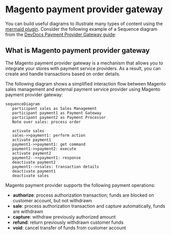 # Magento payment provider gateway

You can build useful diagrams to illustrate many types of content using the [mermaid plugin][mermaid]. Consider the following example of a Sequence diagram from the [DevDocs Payment Provider Gateway guide][payment]:

## What is Magento payment provider gateway

The Magento payment provider gateway is a mechanism that allows you to integrate your stores with payment service providers. As a result, you can create and handle transactions based on order details.

The following diagram shows a simplified interaction flow between Magento sales management and external payment service provider using Magento payment provider gateway:

```mermaid
sequenceDiagram
   participant sales as Sales Management
   participant payment1 as Payment Gateway
   participant payment2 as Payment Processor
   Note over sales: process order

   activate sales
   sales->>payment1: perform action
   activate payment1
   payment1->>payment1: get command
   payment1->>payment2: execute
   activate payment2
   payment2-->>payment1: response
   deactivate payment2
   payment1-->>sales: transaction details
   deactivate payment1
   deactivate sales
```

Magento payment provider supports the following payment operations:

- **authorize**: process authorization transaction; funds are blocked on customer account, but not withdrawn
- **sale**: process authorization transaction and capture automatically, funds are withdrawn
- **capture**: withdraw previously authorized amount
- **refund**: return previously withdrawn customer funds
- **void**: cancel transfer of funds from customer account

<!-- link definitions -->

[mermaid]: http://mermaid-js.github.io/mermaid/#/
[payment]: https://devdocs.magento.com/guides/v2.3/payments-integrations/payment-gateway/payment-gateway-intro.html
